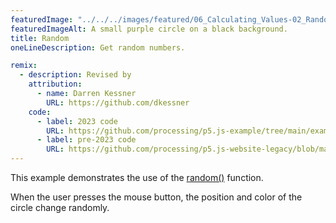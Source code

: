 ---
featuredImage: "../../../images/featured/06_Calculating_Values-02_Random-thumbnail.png"
featuredImageAlt: A small purple circle on a black background.
title: Random
oneLineDescription: Get random numbers.

remix:
  - description: Revised by
    attribution:
      - name: Darren Kessner
        URL: https://github.com/dkessner
    code:
      - label: 2023 code
        URL: https://github.com/processing/p5.js-example/tree/main/examples/06_Calculating_Values/02_Random
      - label: pre-2023 code
        URL: https://github.com/processing/p5.js-website-legacy/blob/main/src/data/examples/en/08_Math/12_random.js
---

This example demonstrates the use of the
<a href="https://p5js.org/reference/p5/random">random()</a>
function.

When the user presses the mouse button, the position and color
of the circle change randomly.